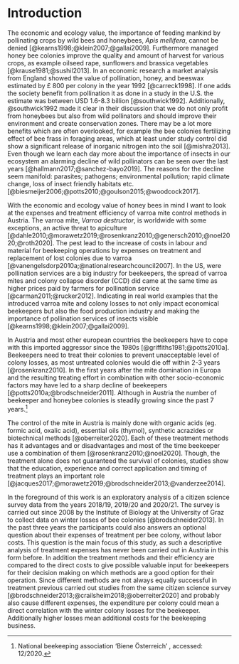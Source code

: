 # Introduction

The economic and ecology value, the importance of feeding mankind by pollinating crops by wild bees and honeybees, *Apis mellifera*, cannot be denied [@kearns1998;@klein2007;@gallai2009]. Furthermore managed honey bee colonies improve the quality and amount of harvest for various crops, as example oilseed rape, sunflowers and brassica vegetables [@krause1981;@sushil2013]. In an economic research a market analysis from England showed the value of pollination, honey, and beeswax estimated by £&nbsp;800 per colony in the year 1992 [@carreck1998]. If one adds the society benefit from pollination it as done in a study in the U.S. the estimate was between USD 1.6-8.3 billion [@southwick1992]. Additionally, @southwick1992 made it clear in their discussion that we do not only profit from honeybees but also from wild pollinators and should improve their environment and create conservation zones. There may be a lot more benefits which are often overlooked, for example the bee colonies fertilizing effect of bee frass in foraging areas, which at least under study control did show a significant release of inorganic nitrogen into the soil [@mishra2013]. Even though we learn each day more about the importance of insects in our ecosystem an alarming decline of wild pollinators can be seen over the last years [@hallmann2017;@sanchez-bayo2019]. The reasons for the decline seem manifold: parasites; pathogens; environmental pollution; rapid climate change, loss of insect friendly habitats etc. [@biesmeijer2006;@potts2010;@goulson2015;@woodcock2017].

With the economic and ecology value of honey bees in mind I want to look at the expenses and treatment efficiency of varroa mite control methods in Austria. The varroa mite, *Varroa destructor*, is worldwide with some exceptions, an active threat to apiculture [@dahle2010;@morawetz2019;@rosenkranz2010;@genersch2010;@noel2020;@roth2020]. The pest lead to the increase of costs in labour and material for beekeeping operations by expenses on treatment and replacement of lost colonies due to varroa [@vanengelsdorp2010a;@nationalresearchcouncil2007]. In the US, were pollination services are a big industry for beekeepers, the spread of varroa mites and colony collapse disorder (CCD) did came at the same time as higher prices paid by farmers for pollination service [@carman2011;@rucker2012]. Indicating in real world examples that the introduced varroa mite and colony losses to not only impact economical beekeepers but also the food production industry and making the importance of pollination services of insects visible [@kearns1998;@klein2007;@gallai2009].

In Austria and most other european countries the beekeepers have to cope with this imported aggressor since the 1980s [@griffiths1981;@potts2010a]. Beekeepers need to treat their colonies to prevent unacceptable level of colony losses, as most untreated colonies would die off within 2-3 years [@rosenkranz2010]. In the first years after the mite domination in Europa and the resulting treating effort in combination with other socio-economic factors may have led to a sharp decline of beekeepers [@potts2010a;@brodschneider2011]. Although in Austria the number of beekeeper and honeybee colonies is steadily growing since the past 7 years.[^biene-österreich]

The control of the mite in Austria is mainly done with organic acids (eg. formic acid, oxalic acid), essential oils (thymol), synthetic acrazides or biotechnical methods [@oberreiter2020]. Each of these treatment methods has it advantages and or disadvantages and most of the time beekeeper use a combination of them [@rosenkranz2010;@noel2020]. Though, the treatment alone does not guaranteed the survival of colonies, studies show that the education, experience and correct application and timing of treatment plays an important role [@jacques2017;@morawetz2019;@brodschneider2013;@vanderzee2014].

In the foreground of this work is an exploratory analysis of a citizen science survey data from the years 2018/19, 2019/20 and 2020/21. The survey is carried out since 2008 by the Institute of Biology at the University of Graz to collect data on winter losses of bee colonies [@brodschneider2013]. In the past three years the participants could also answers an optional question about their expenses of treatment per bee colony, without labor costs. This question is the main focus of this study, as such a descriptive analysis of treatment expenses has never been carried out in Austria in this form before. In addition the treatment methods and their efficiency are compared to the direct costs to give possible valuable input for beekeepers for their decision making on which methods are a good option for their operation. Since different methods are not always equally successful in treatment previous carried out studies from the same citizen science survey [@brodschneider2013;@crailsheim2018;@oberreiter2020] and probably also cause different expenses, the expenditure per colony could mean a direct correlation with the winter colony losses for the beekeeper. Additionally higher losses mean additional costs for the beekeeping business.

[^biene-österreich]: National beekeeping association 'Biene Österreich' \url{https://www.biene-oesterreich.at/}, accessed: 12/2020.